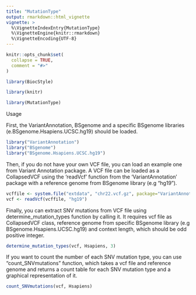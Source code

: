 ```yaml
---
title: "MutationType"
output: rmarkdown::html_vignette
vignette: >
  %\VignetteIndexEntry{MutationType}
  %\VignetteEngine{knitr::rmarkdown}
  %\VignetteEncoding{UTF-8}
---
```


```r
knitr::opts_chunk$set(
  collapse = TRUE,
  comment = "#>"
)
```

```r
library(BiocStyle)
```

```r
library(knitr)
```


```r
library(MutationType)
```

Usage

First, the VariantAnnotation, BSgenome and a specific BSgenome libraries (e.BSgenome.Hsapiens.UCSC.hg19) should be loaded.

```r
library("VariantAnnotation")
library("BSgenome")
library("BSgenome.Hsapiens.UCSC.hg19")
```

Then, if you do not have your own VCF file, you can load an example one from Variant Annotation package. A VCF file can be loaded as a CollapsedVCF using the 'readVcf' function from the 'VariantAnnotation' package with a reference genome from BSgenome library (e.g "hg19").

```r
vcffile <- system.file("extdata", "chr22.vcf.gz", package="VariantAnnotation")
vcf <- readVcf(vcffile, "hg19")
```

Finally, you can extract SNV mutations from VCF file using determine_mutation_types function by calling it. It requires vcf file as CollapsedVCF class, reference genome from specific BSgenome library (e.g BSgenome.Hsapiens.UCSC.hg19) and context length, which should be odd positive integer. 

```r
determine_mutation_types(vcf, Hsapiens, 3)
```

If you want to count the number of each SNV mutation type, you can use "count_SNVmutations" function, which takes a vcf file and reference genome and returns a count table for each SNV mutation type and a graphical representation of it. 

```r
count_SNVmutations(vcf, Hsapiens)
```

